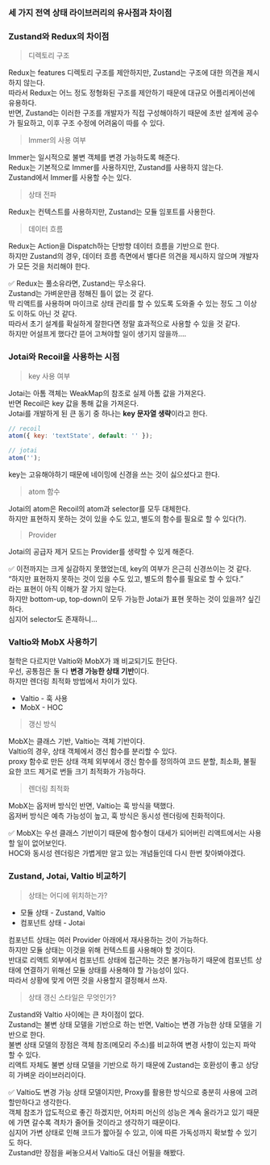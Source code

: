 ### 세 가지 전역 상태 라이브러리의 유사점과 차이점

### Zustand와 Redux의 차이점

> 디렉토리 구조

Redux는 features 디렉토리 구조를 제안하지만, Zustand는 구조에 대한 의견을 제시하지 않는다.<br/>
따라서 Redux는 어느 정도 정형화된 구조를 제안하기 때문에 대규모 어플리케이션에 유용하다.<br/>
반면, Zustand는 이러한 구조를 개발자가 직접 구성해야하기 때문에 초반 설계에 공수가 필요하고, 이후 구조 수정에 어려움이 따를 수 있다.

> Immer의 사용 여부

Immer는 일시적으로 불변 객체를 변경 가능하도록 해준다.<br/>
Redux는 기본적으로 Immer를 사용하지만, Zustand를 사용하지 않는다.<br/>
Zustand에서 Immer를 사용할 수는 있다.

> 상태 전파

Redux는 컨텍스트를 사용하지만, Zustand는 모듈 임포트를 사용한다.

> 데이터 흐름

Redux는 Action을 Dispatch하는 단방향 데이터 흐름을 기반으로 한다.<br/>
하지만 Zustand의 경우, 데이터 흐름 측면에서 별다른 의견을 제시하지 않으며 개발자가 모든 것을 처리해야 한다.

✅ Redux는 풀소유라면, Zustand는 무소유다.<br/>
Zustand는 가벼운만큼 정해진 틀이 없는 것 같다.<br/>
딱 리액트를 사용하며 마이크로 상태 관리를 할 수 있도록 도와줄 수 있는 정도 그 이상도 이하도 아닌 것 같다.<br/>
따라서 초기 설계를 확실하게 잘한다면 정말 효과적으로 사용할 수 있을 것 같다.<br/>
하지만 어설프게 했다간 뜯어 고쳐야할 일이 생기지 않을까….

### Jotai와 Recoil을 사용하는 시점

> key 사용 여부

Jotai는 아톰 객체는 WeakMap의 참조로 실제 아톰 값을 가져온다.<br/>
반면 Recoil은 key 값을 통해 값을 가져온다.<br/>
Jotai를 개발하게 된 큰 동기 중 하나는 **key 문자열 생략**이라고 한다.<br/>

```jsx
// recoil
atom({ key: 'textState', default: '' });

// jotai
atom('');
```

key는 고유해야하기 때문에 네이밍에 신경을 쓰는 것이 싫으셨다고 한다.

> atom 함수

Jotai의 atom은 Recoil의 atom과 selector를 모두 대체한다.<br/>
하지만 표현하지 못하는 것이 있을 수도 있고, 별도의 함수를 필요로 할 수 있다(?).

> Provider

Jotai의 공급자 제거 모드는 Provider를 생략할 수 있게 해준다.

✅ 이전까지는 크게 실감하지 못했었는데, key의 여부가 은근히 신경쓰이는 것 같다.<br/>
“하지만 표현하지 못하는 것이 있을 수도 있고, 별도의 함수를 필요로 할 수 있다.”<br/>
라는 표현이 아직 이해가 잘 가지 않는다.<br/>
하지만 bottom-up, top-down이 모두 가능한 Jotai가 표현 못하는 것이 있을까? 싶긴하다.<br/>
심지어 selector도 존재하니…

### Valtio와 MobX 사용하기

철학은 다르지만 Valtio와 MobX가 꽤 비교되기도 한단다.<br/>
우선, 공통점은 둘 다 **변경 가능한 상태** **기반**이다.<br/>
하지만 렌더링 최적화 방법에서 차이가 있다.

- Valtio - 훅 사용
- MobX - HOC

> 갱신 방식

MobX는 클래스 기반, Valtio는 객체 기반이다.<br/>
Valtio의 경우, 상태 객체에서 갱신 함수를 분리할 수 있다.<br/>
proxy 함수로 만든 상태 객체 외부에서 갱신 함수를 정의하여 코드 분할, 최소화, 불필요한 코드 제거로 번들 크기 최적화가 가능하다.

> 렌더링 최적화

MobX는 옵저버 방식인 반면, Valtio는 훅 방식을 택했다.<br/>
옵저버 방식은 예측 가능성이 높고, 훅 방식은 동시성 렌더링에 친화적이다.<br/>

✅ MobX는 우선 클래스 기반이기 때문에 함수형이 대세가 되어버린 리액트에서는 사용할 일이 없어보인다.<br/>
HOC와 동시성 렌더링은 가볍게만 알고 있는 개념들인데 다시 한번 찾아봐야겠다.

### Zustand, Jotai, Valtio 비교하기

> 상태는 어디에 위치하는가?

- 모듈 상태 - Zustand, Valtio
- 컴포넌트 상태 - Jotai

컴포넌트 상태는 여러 Provider 아래에서 재사용하는 것이 가능하다.<br/>
하지만 모듈 상태는 이것을 위해 컨텍스트를 사용해야 할 것이다.<br/>
반대로 리액트 외부에서 컴포넌트 상태에 접근하는 것은 불가능하기 때문에 컴포넌트 상태에 연결하기 위해선 모듈 상태를 사용해야 할 가능성이 있다.<br/>
따라서 상황에 맞게 어떤 것을 사용할지 결정해서 쓰자.

> 상태 갱신 스타일은 무엇인가?

Zustand와 Valtio 사이에는 큰 차이점이 없다.<br/>
Zustand는 불변 상태 모델을 기반으로 하는 반면, Valtio는 변경 가능한 상태 모델을 기반으로 한다.<br/>
불변 상태 모델의 장점은 객체 참조(메모리 주소)를 비교하여 변경 사항이 있는지 파악할 수 있다.<br/>
리액트 자체도 불변 상태 모델을 기반으로 하기 때문에 Zustand는 호환성이 좋고 상당히 가벼운 라이브러리이다.

✅ Valtio도 변경 가능 상태 모델이지만, Proxy를 활용한 방식으로 충분히 사용에 고려할만하다고 생각한다.<br/>
객체 참조가 압도적으로 좋긴 하겠지만, 어차피 머신의 성능은 계속 올라가고 있기 때문에 가면 갈수록 격차가 줄어들 것이라고 생각하기 때문이다.<br/>
심지어 가변 상태로 인해 코드가 짧아질 수 있고, 이에 따른 가독성까지 확보할 수 있기도 하다.<br/>
Zustand만 장점을 써놓으셔서 Valtio도 대신 어필을 해봤다.
